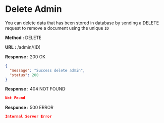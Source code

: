 
# Delete Admin

You can delete data that has been stored in database by sending a DELETE request to remove a document using the unique `ID`

**Method :** <Badge variant="danger">DELETE</Badge>

**URL :** <Badge variant="dark">/admin/(ID)</Badge>

**Response :** <BadgeOutline variant="success">200 OK</BadgeOutline>

```json
{
  "message": "Success delete admin",
  "status": 200
}
```

**Response :** <BadgeOutline variant="warning">404 NOT FOUND</BadgeOutline>

```json
Not Found
```

**Response :** <BadgeOutline variant="danger">500 ERROR</BadgeOutline>

```json
Internal Server Error
```
